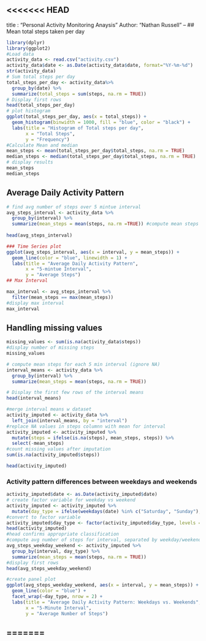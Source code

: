 <<<<<<< HEAD
--
title : "Personal Activity Monitoring Anaysis"
Author: "Nathan Russell"
--
## Mean total steps taken per day
```r
library(dplyr)
library(ggplot2)
#Load data
activity_data <- read.csv("activity.csv")
activity_data$date <- as.Date(activity_data$date, format="%Y-%m-%d")
str(activity_data)
# Sum total steps per day
total_steps_per_day <- activity_data%>%
  group_by(date) %>%
  summarize(total_steps = sum(steps, na.rm = TRUE))
# Display first rows
head(total_steps_per_day)
# plot histogram
ggplot(total_steps_per_day, aes(x = total_steps)) + 
  geom_histogram(binwidth = 1000, fill = "blue", color = "black") +
  labs(title = "Histogram of Total steps per day",
       x = "Total Steps",
       y = "Frequency")
#Calculate Mean and median
mean_steps <- mean(total_steps_per_day$total_steps, na.rm = TRUE)
median_steps <- median(total_steps_per_day$total_steps, na.rm = TRUE)
# display results 
mean_steps
median_steps
```

## Average Daily Activity Pattern
```r
# find avg number of steps over 5 mintue interval
avg_steps_interval <- activity_data %>% 
  group_by(interval) %>%
  summarize(mean_steps = mean(steps, na.rm =TRUE)) #compute mean steps
  
head(avg_steps_interval)

### Time Series plot 
ggplot(avg_steps_interval, aes(x = interval, y = mean_steps)) + 
  geom_line(color = "blue", linewidth = 1) +
  labs(title = "Average Daily Activity Pattern",
       x = "5-mintue Interval",
       y = "Average Steps")
## Max Interval 

max_interval <- avg_steps_interval %>%
  filter(mean_steps == max(mean_steps))
#display max interval
max_interval
```

## Handling missing values

```r
missing_values <- sum(is.na(activity_data$steps))
#display number of missing steps 
missing_values

# compute mean steps for each 5 min interval (ignore NA)
interval_means <- activity_data %>%
  group_by(interval) %>%
  summarize(mean_steps = mean(steps, na.rm = TRUE))

# Display the first few rows of the interval means
head(interval_means)

#merge interval means w dataset
activity_imputed <- activity_data %>%
  left_join(interval_means, by = "interval")
#replace NA values in steps columnn with mean for interval
activity_imputed <- activity_imputed %>%
  mutate(steps = ifelse(is.na(steps), mean_steps, steps)) %>%
  select(-mean_steps)
#count missing values after imputation
sum(is.na(activity_imputed$steps))

head(activity_imputed)
```

### Activity pattern differences between weekdays and weekends
```r
activity_imputed$date <- as.Date(activity_imputed$date)
# create factor variable for weekday vs weekend
activity_imputed <- activity_imputed %>% 
  mutate(day_type = ifelse(weekdays(date) %in% c("Saturday", "Sunday"), "weekend", "weekday"))
#convert to factor variable
activity_imputed$day_type <- factor(activity_imputed$day_type, levels = c("weekday", "weekend"))
head(activity_imputed)
#head confirms appropriate classification
#compute avg number of steps for interval, separated by weekday/weekend
avg_steps_weekday_weekend <- activity_imputed %>%
  group_by(interval, day_type) %>%
  summarize(mean_steps = mean(steps, na.rm = TRUE))
#display first rows
head(avg_steps_weekday_weekend)

#create panel plot
ggplot(avg_steps_weekday_weekend, aes(x = interval, y = mean_steps)) +
  geom_line(color = "blue") +
  facet_wrap(~day_type, nrow = 2) +
  labs(title = "Average Daily Activity Pattern: Weekdays vs. Weekends",
       x = "5-Minute Interval",
       y = "Average Number of Steps")
```


=======
---


